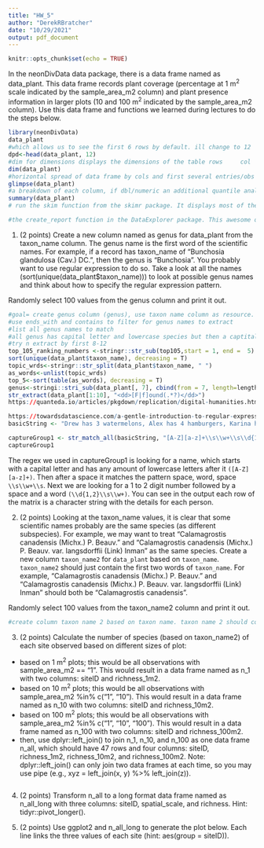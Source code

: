 ```yaml
---
title: "HW_5"
author: "DerekRBratcher"
date: "10/29/2021"
output: pdf_document
---
```


```r
knitr::opts_chunk$set(echo = TRUE)
```

In the neonDivData data package, there is a data frame named as data_plant. This data frame records plant coverage (percentage at 1 m^2^ scale indicated by the sample_area_m2 column) and plant presence information in larger plots (10 and 100 m^2^ indicated by the sample_area_m2 column). Use this data frame and functions we learned during lectures to do the steps below.
```r
library(neonDivData)
data_plant
#which allows us to see the first 6 rows by default. ill change to 12
dpd<-head(data_plant, 12)
#dim for dimensions displays the dimensions of the table rows     col
dim(data_plant)
#horizontal spread of data frame by cols and first several entries/obs
glimpse(data_plant)
#a breakdown of each column, if dbl/numeric an additional quantile analysis applied 
summary(data_plant) 
# run the skim function from the skimr package. It displays most of the numerical attributes from summary, but it also displays missing values, more quantile information and an inline histogram for each variable!

#the create_report function in the DataExplorer package. This awesome one line function will pull a full data profile of your data frame. It will produce an html file with the basic statistics, structure, missing data, distribution visualizations, correlation matrix and principal component analysis for your data frame! 
```


1. (2 points) Create a new column named as genus for data_plant from the taxon_name column. The genus name is the first word of the scientific names. For example, if a record has taxon_name of "Bunchosia glandulosa (Cav.) DC.", then the genus is "Bunchosia". You probably want to use regular expression to do so. Take a look at all the names (sort(unique(data_plant$taxon_name))) to look at possible genus names and think about how to specify the regular expression pattern. 

Randomly select 100 values from the genus column and print it out.


```r
#goal= create genus column (genus), use taxon name column as resource. use regex
#use ends_with and contains to filter for genus names to extract
#list all genus names to match
#all genus has capital letter and lowercase species but then a captital abbrv
#try n extract by first 8-12 
top_105_ranking_numbers <-stringr::str_sub(top105,start = 1, end =  5)
sort(unique(data_plant$taxon_name), decreasing = T)
topic_wrds<-stringr::str_split(data_plant$taxon_name, " ")
as_words<-unlist(topic_wrds)
top_5<-sort(table(as_words), decreasing = T)
genus<-stringi::stri_sub(data_plant[, 7], cbind(from = 7, length=length))
str_extract(data_plant[1:10], "<dd>[F|f]ound(.*?)</dd>")
https://quanteda.io/articles/pkgdown/replication/digital-humanities.html
```
```r
https://towardsdatascience.com/a-gentle-introduction-to-regular-expressions-with-r-df5e897ca432
basicString <- "Drew has 3 watermelons, Alex has 4 hamburgers, Karina has 12 tamales, and Anna has 6 soft pretzels"

captureGroup1 <- str_match_all(basicString, "[A-Z][a-z]+\\s\\w+\\s\\d{1,2}\\s\\w+\\s*\\w*")
captureGroup1

```

The regex we used in captureGroup1 is looking for a name, which starts with a capital letter and has any amount of lowercase letters after it `([A-Z][a-z]+)`. Then after a space it matches the pattern space, word, space `\\s\\w+\\s`. Next we are looking for a 1 to 2 digit number followed by a space and a word `(\\d{1,2}\\s\\w+)`. You can see in the output each row of the matrix is a character string with the details for each person.

2. (2 points) Looking at the taxon_name values, it is clear that some scientific names probably are the same species (as different subspecies). For example, we may want to treat “Calamagrostis canadensis (Michx.) P. Beauv.” and “Calamagrostis canadensis (Michx.) P. Beauv. var. langsdorffii (Link) Inman” as the same species. Create a new column `taxon_name2` for `data_plant` based on `taxon_name`. `taxon_name2` should just contain the first two words of `taxon_name`. For example, “Calamagrostis canadensis (Michx.) P. Beauv.” and “Calamagrostis canadensis (Michx.) P. Beauv. var. langsdorffii (Link) Inman” should both be “Calamagrostis canadensis”. 

Randomly select 100 values from the taxon_name2 column and print it out.


```r
#create column taxon name 2 based on taxon name. taxon name 2 should contain just the first 2 words of taxon name for each value

```

3. (2 points) Calculate the number of species (based on taxon_name2) of each site observed based on different sizes of plot:

  + based on 1 m^2^ plots; this would be all observations with sample_area_m2 == "1". This would result in a data frame named as n_1 with two columns: siteID and richness_1m2.
  + based on 10 m^2^ plots; this would be all observations with sample_area_m2 %in% c("1", "10"). This would result in a data frame named as n_10 with two columns: siteID and richness_10m2.
  + based on 100 m^2^ plots; this would be all observations with sample_area_m2 %in% c("1", "10", "100"). This would result in a data frame named as n_100 with two columns: siteID and richness_100m2.
  + then, use dplyr::left_join() to join n_1, n_10, and n_100 as one data frame n_all, which should have 47 rows and four columns: siteID, richness_1m2, richness_10m2, and richness_100m2. Note: dplyr::left_join() can only join two data frames at each time, so you may use pipe (e.g., xyz = left_join(x, y) %>% left_join(z)).
  
```r

```
  

4.    (2 points) Transform n_all to a long format data frame named as n_all_long with three columns: siteID, spatial_scale, and richness. Hint: tidyr::pivot_longer().

5.    (2 points) Use ggplot2 and n_all_long to generate the plot below. Each line links the three values of each site (hint: aes(group = siteID)).

